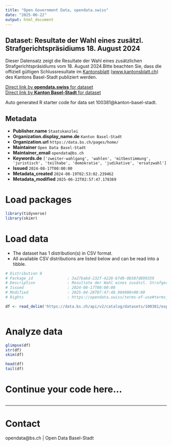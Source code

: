 ```yaml
---
title: "Open Government Data, opendata.swiss"
date: "2025-06-22"
output: html_document
---
```


## Dataset: Resultate der Wahl eines zusätzl. Strafgerichtspräsidiums 18. August 2024

Dieser Datensatz zeigt die Resultate der Wahl eines zusätzlichen Strafgerichtspräsidiums vom 18. August 2024.Bitte beachten Sie, dass die offiziell gültigen Schlussresultate im [Kantonsblatt](https://www.kantonsblatt.ch/#!/search/publications) ([www.kantonsblatt.ch](https://www.kantonsblatt.ch/#!/search/publications)) des Kantons Basel-Stadt publiziert werden.

[Direct link by **opendata.swiss** for dataset](https://opendata.swiss/de/dataset/resultate-der-wahl-eines-zusatzl-strafgerichtsprasidium-18-august-2024)<br>
[Direct link by **Kanton Basel-Stadt** for dataset](https://data.bs.ch/explore/dataset/100381/)

Auto generated R starter code for data set 100381@kanton-basel-stadt.

## Metadata

- **Publisher.name** `Staatskanzlei`
- **Organization.display_name.de** `Kanton Basel-Stadt`
- **Organization.url** `https://data.bs.ch/pages/home/`
- **Maintainer** `Open Data Basel-Stadt`
- **Maintainer_email** `opendata@bs.ch`
- **Keywords.de** `['zweiter-wahlgang', 'wahlen', 'mitbestimmung', 'juristisch', 'teilhabe', 'demokratie', 'judikative', 'ersatzwahl']`
- **Issued** `2024-08-17T00:00:00`
- **Metadata_created** `2024-08-19T02:53:02.239462`
- **Metadata_modified** `2025-06-22T02:57:47.178369`


# Load packages

```r

library(tidyverse)
library(skimr)

```

# Load data

-   The dataset has 1 distribution(s) in CSV format.
-   All available CSV distributions are listed below and can be read into a tibble.

```r

# Distribution 0
# Package_id               : 3a27babd-232f-4228-b7d9-0b587d899359
# Description              : Resultate der Wahl eines zusätzl. Strafgerichtspräsidiums 18. August 2024 (csv)
# Issued                   : 2024-08-17T00:00:00
# Modified                 : 2025-04-28T07:47:48.984000+00:00
# Rights                   : https://opendata.swiss/terms-of-use#terms_by

df <- read_delim('https://data.bs.ch/api/v2/catalog/datasets/100381/exports/csv?use_labels=true')



```

# Analyze data

```r

glimpse(df)
str(df)
skim(df)

head(df)
tail(df)

```

# Continue your code here...

```r

```

------------------------------------------------------------------------

# Contact

opendata@bs.ch | Open Data Basel-Stadt
